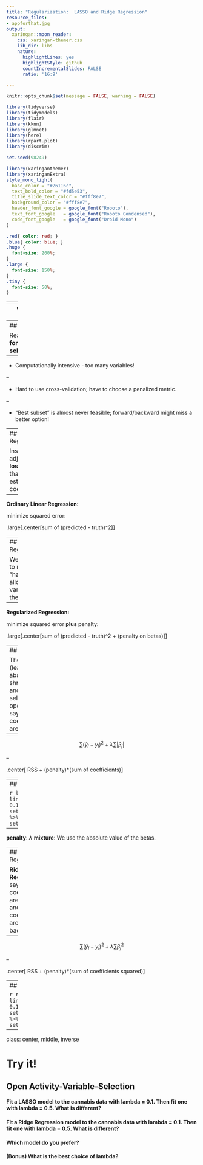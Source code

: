 ```yaml
---
title: "Regularization:  LASSO and Ridge Regression"
resource_files:
- appforthat.jpg
output:
  xaringan::moon_reader:
    css: xaringan-themer.css
    lib_dir: libs
    nature:
      highlightLines: yes
      highlightStyle: github
      countIncrementalSlides: FALSE
      ratio: '16:9'

---
```


```r
knitr::opts_chunk$set(message = FALSE, warning = FALSE)

library(tidyverse)
library(tidymodels)
library(flair)
library(kknn)
library(glmnet)
library(here)
library(rpart.plot)
library(discrim)

set.seed(98249)
```

```r
library(xaringanthemer)
library(xaringanExtra)
style_mono_light(
  base_color = "#26116c",
  text_bold_color = "#fd5e53",
  title_slide_text_color = "#fff8e7",
  background_color = "#fff8e7",
  header_font_google = google_font("Roboto"),
  text_font_google   = google_font("Roboto Condensed"),
  code_font_google   = google_font("Droid Mono")
)
```

```css
.red{ color: red; }
.blue{ color: blue; }
.huge {
  font-size: 200%;
}
.large {
  font-size: 150%;
}
.tiny {
  font-size: 50%;
}
```
---
class: center, middle, inverse

# Variable Selection

---
## Variable Selection

Reasons to dislike **forward/backward/subset selection**:

--

* Computationally intensive - too many variables!

--

* Hard to use cross-validation; have to choose a penalized metric.

--

* "Best subset" is almost never feasible; forward/backward might miss a better option!

---
## Regularization

Instead: We adjust our **loss function** that we use to estimate coefficients.

--

**Ordinary Linear Regression:** 

minimize squared error:

.large[.center[sum of (predicted - truth)^2]]

---
## Regularization

We would like to make it "harder" to allow variables into the model.

--

**Regularized Regression:** 

minimize squared error **plus** penalty:

.large[.center[sum of (predicted - truth)^2 + (penalty on betas)]]

---
## LASSO

The **LASSO** (least absolute shrinkage and selection operator) says "big coefficients are bad"

--

$$ \sum (\hat{y}_i - y_i)^2 + \lambda \sum | \beta_j | $$

--

.center[ RSS + (penalty)*(sum of coefficients)]

---
## LASSO

```r
lasso_spec <- linear_reg(penalty = 0.1, mixture = 1) %>%
  set_engine("glmnet") %>%
  set_mode("regression")
```

--

**penalty**:  $\lambda$
**mixture**:  We use the absolute value of the betas.

---
## Ridge Regression

**Ridge Regression** says "big coefficients are bad, and bigger coefficients are REALLY bad"

--

$$ \sum (\hat{y}_i - y_i)^2 + \lambda \sum \beta_j^2 $$

--

.center[ RSS + (penalty)*(sum of coefficients squared)]

---
## Ridge Regression

```r
ridge_spec <- linear_reg(penalty = 0.1, mixture = 0) %>%
  set_engine("glmnet") %>%
  set_mode("regression")
```

---
class: center, middle, inverse

# Try it!

## Open **Activity-Variable-Selection**

#### Fit a **LASSO** model to the cannabis data with lambda = 0.1.  Then fit one with lambda = 0.5.  What is different?

#### Fit a **Ridge Regression** model to the cannabis data with lambda = 0.1.  Then fit one with lambda = 0.5.  What is different?

#### Which model do you prefer?

#### (Bonus)  What is the best choice of lambda?